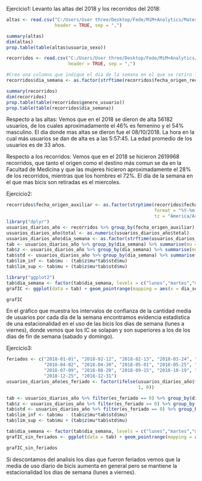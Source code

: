 Ejercicio1:
Levanto las altas del 2018 y los recorridos del 2018:
```r
altas <- read.csv("C:/Users/User three/Desktop/Fede/MiM+Analytics/Materias/Modulo 1/Metodos Estadisticos Aplicados a Negocios/TP/usuarios-ecobici-2018.csv",
                  header = TRUE, sep = ",")

summary(altas)
dim(altas)
prop.table(table(altas$usuario_sexo))

recorridos <- read.csv("C:/Users/User three/Desktop/Fede/MiM+Analytics/Materias/Modulo 1/Metodos Estadisticos Aplicados a Negocios/TP/recorridos-realizados-2018.csv",
                       header = TRUE, sep = ",")

#Creo una columna que indique el dia de la semana en el que se retiro la bici.
recorridos$dia_semana <- as.factor(strftime(recorridos$fecha_origen_recorrido, "%A"))

summary(recorridos)
dim(recorridos)
prop.table(table(recorridos$genero_usuario))
prop.table(table(recorridos$dia_semana))
```
Respecto a las altas:
Vemos que en el 2018 se dieron de alta 56182 usuarios, de los cuales aproximadamente el 46% es femenino y el 54% masculino. El dia donde mas altas se dieron fue el 08/10/2018. La hora en la cual más usuarios se dan de alta es a las 5:57:45. La edad promedio de los usuarios es de 33 años.

Respecto a los recorridos:
Vemos que en el 2018 se hicieron 2619968 recorridos, que tanto el origen como el destino más comun se da en la Facultad de Medicina y que las mujeres hicieron aproximadamente el 28% de los recorridos, mientras que los hombres el 72%. El día de la semana en el que mas bicis son retiradas es el miercoles.

Ejercicio2:
```r
recorridos$fecha_origen_auxiliar <- as.factor(strptime(recorridos$fecha_origen_recorrido,
                                                       format = "%Y-%m-%d",
                                                       tz = "America/Argentina/Buenos_Aires"))
library("dplyr")
usuarios_diarios_año <- recorridos %>% group_by(fecha_origen_auxiliar) %>% summarise(total = length(dia_semana)) %>% ungroup()
usuarios_diarios_año$total <- as.numeric(usuarios_diarios_año$total)
usuarios_diarios_año$dia_semana <- as.factor(strftime(usuarios_diarios_año$fecha_origen_auxiliar, "%A"))
tab <- usuarios_diarios_año %>% group_by(dia_semana) %>% summarise(mu = mean(total)) %>% ungroup()
tab$z <- usuarios_diarios_año %>% group_by(dia_semana) %>% summarise(mu = qt(0.975, length(total) - 1)) %>% ungroup()
tab$std <- usuarios_diarios_año %>% group_by(dia_semana) %>% summarise(mu = sd(total)/sqrt(length(total))) %>% ungroup()
tab$lim_inf <- tab$mu - (tab$z$mu*tab$std$mu)
tab$lim_sup <- tab$mu + (tab$z$mu*tab$std$mu)

library("ggplot2")
tab$dia_semana <- factor(tab$dia_semana, levels = c("lunes","martes","miércoles","jueves","viernes","sábado","domingo"))
grafIC <- ggplot(data = tab) + geom_pointrange(mapping = aes(x = dia_semana, y = mu, ymin = lim_inf, ymax = lim_sup)) + geom_errorbar(mapping = aes(x = dia_semana, ymin = lim_inf, ymax = lim_sup))

grafIC
```
En el gráfico que muestra los intervalos de confianza de la cantidad media de usuarios por cada dia de la semana encontramos evidencia estadistica de una estacionalidad en el uso de las bicis los dias de semana (lunes a viernes), donde vemos que los IC se solapan y son superiores a los de los dias de fin de semana (sabado y domingo).

Ejercicio3:
```r
feriados <- c("2018-01-01", "2018-02-12", "2018-02-13", "2018-03-24", "2018-03-29", "2018-03-30",
              "2018-04-02", "2018-04-30", "2018-05-01", "2018-05-25", "2018-06-17", "2018-06-20",
              "2018-07-09", "2018-08-20", "2018-09-15", "2018-10-19", "2018-12-08", "2018-12-24",
              "2018-12-25", "2018-12-31")
usuarios_diarios_año$es_feriado <- factor(ifelse(usuarios_diarios_año$fecha_origen_auxiliar %in% feriados,
                                                 1, 0))

tab <- usuarios_diarios_año %>% filter(es_feriado == 0) %>% group_by(dia_semana) %>% summarise(mu = mean(total)) %>% ungroup()
tab$z <- usuarios_diarios_año %>% filter(es_feriado == 0) %>% group_by(dia_semana) %>% summarise(mu = qt(0.975, length(total) - 1)) %>% ungroup()
tab$std <- usuarios_diarios_año %>% filter(es_feriado == 0) %>% group_by(dia_semana) %>% summarise(mu = sd(total)/sqrt(length(total))) %>% ungroup()
tab$lim_inf <- tab$mu - (tab$z$mu*tab$std$mu)
tab$lim_sup <- tab$mu + (tab$z$mu*tab$std$mu)

tab$dia_semana <- factor(tab$dia_semana, levels = c("lunes","martes","miércoles","jueves","viernes","sábado","domingo"))
grafIC_sin_feriados <- ggplot(data = tab) + geom_pointrange(mapping = aes(x = dia_semana, y = mu, ymin = lim_inf, ymax = lim_sup)) + geom_errorbar(mapping = aes(x = dia_semana, ymin = lim_inf, ymax = lim_sup))

grafIC_sin_feriados
```
Si descontamos del analisis los dias que fueron feriados vemos que la media de uso diario de bicis aumenta en general pero se mantiene la estacionalidad los dias de semana (lunes a viernes).